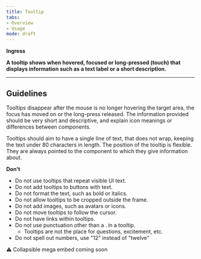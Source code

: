 ```yaml
---
title: Tooltip 
tabs: 
- Overview
- Usage
mode: draft
---
```


**Ingress**
<!--One to two sentences as an introduction to the component-->
**A tooltip shows when hovered, focused or long-pressed (touch) that displays information such as a text label or a short description.**


***


## Guidelines
<!--List how to use it, sizes, widths, grid interactions, color allowances -->

Tooltips disappear after the mouse is no longer hovering the target area, the focus has moved on or the long-press released. The information provided should be very short and descriptive, and explain icon meanings or differences between components.

Tooltips should aim to have a single line of text, that does not wrap, keeping the text under 80 characters in length. The position of the tooltip is flexible. They are always pointed to the component to which they give information about.


**Don't**
<!--Bullet point list if needed -->

* Do not use tooltips that repeat visible UI text.
* Do not add tooltips to buttons with text. 
* Do not format the text, such as bold or italics.
* Do not allow tooltips to be cropped outside the frame. 
* Do not add images, such as avatars or icons.
* Do not move tooltips to follow the cursor.
* Do not have links within tooltips.
* Do not use punctuation other than a `.`in a tooltip. 
  * Tooltips are not the place for questions, excitement, etc. 
* Do not spell out numbers, use "12" instead of "twelve"

:warning: Collapsible mega embed coming soon
